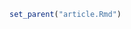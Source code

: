 ```r
set_parent("article.Rmd")
```

\phantomsection
\pdfbookmark{Summary}{Summary}
\section*{Summary}

\lipsum[1]
